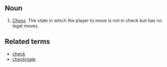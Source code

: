 ==Noun==

#''[[Chess]].''  The state in which the player to move is not in check but has no legal moves.

==Related terms==

*[[check]]
*[[checkmate]]